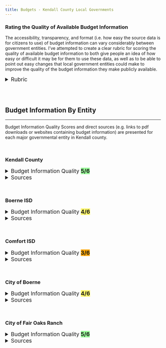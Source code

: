 ```yaml
---
title: Budgets - Kendall County Local Governments
---
```


<script src="lib/core-js-2.5.3/shim.min.js"></script>
<script src="lib/react-18.2.0/react.min.js"></script>
<script src="lib/react-18.2.0/react-dom.min.js"></script>
<script src="lib/reactwidget-1.0.0/react-tools.js"></script>
<script src="lib/htmlwidgets-1.6.4/htmlwidgets.js"></script>
<link href="lib/reactable-0.4.4/reactable.css" rel="stylesheet"/>
<script src="lib/reactable-binding-0.4.4/reactable.js"></script>


### Rating the Quality of Available Budget Information

The accessibility, transparency, and format (i.e. how easy the source data is for citizens to use) of budget information can vary considerably between government entities.  I've attempted to create a clear rubric for scoring the quality of available budget information to both give people an idea of how easy or difficult it may be for them to use these data, as well as to be able to point out easy changes that local government entities could make to improve the quality of the budget information they make publicly available.

<details>
<summary style="font-size: 1.25em;">Rubric</summary>

Each publicly available budget is scored from 0 to 2 on its Accessibility, Transparency, and Format.  The minimum possible score is 0, indicating the lowest quality budget information. The maximum possible score is 6, indicating the highest quality budget information. 

<div style="width:700px; margin:0 auto;">

#### Accessibility

<table style="text-align: center; background-color: #EEE;"><thead>
  <tr>
    <th width="100px">Score</th>
    <th width="500px">Description</th>
  </tr></thead>
<tbody>
  <tr>
    <td>0</td>
    <td>Not Available online</td>
  </tr>
  <tr>
    <td>1</td>
    <td>Available online</td>
  </tr>
  <tr>
    <td>2</td>
    <td>Easily found via search engines</td>
  </tr>
</tbody>
</table>

<br/>


#### Transparency

<table style="text-align: center; background-color: #EEE;"><thead>
  <tr>
    <th width="100px">Score</th>
    <th width="500px">Description</th>
  </tr></thead>
<tbody>
  <tr>
    <td>0</td>
    <td>Documents only overall revenue and expenses</td>
  </tr>
  <tr>
    <td>1</td>
    <td>Includes budgetary detail at the function/department level</td>
  </tr>
  <tr>
    <td>2</td>
    <td>Includes budgetary detail within functions/departments</td>
  </tr>
</tbody>
</table>

<br/>

#### Format

<table style="text-align: center; background-color: #EEE;"><thead>
  <tr>
    <th width="100px">Score</th>
    <th width="500px">Description</th>
  </tr></thead>
<tbody>
  <tr>
    <td>0</td>
    <td>Available as image-only PDFs (can't search text) or as webpage objects</td>
  </tr>
  <tr>
    <td>1</td>
    <td>Available as text searchable PDFs (OCR or True PDF)</td>
  </tr>
  <tr>
    <td>2</td>
    <td>Available as tabular data (json, .csv, .xlsx, etc.)</td>
  </tr>
</tbody>
</table>

</div>

</details>

<br/>
<br/>


## Budget Information By Entity

<hr>

Budget Information Quality Scores and direct sources (e.g. links to pdf downloads or websites containing budget information) are presented for each major governmental entity in Kendall county.

<br/>

### Kendall County


<details>
<summary style="font-size: 1.25em;">Budget Information Quality <span style="background-color: #98FB98;"> **5/6** </span></summary>

- **2/2** - Accessibility
	- *Direct link to budgets returned as second result for Google search term "Kendall County Texas budget"*
- **2/2** - Transparency
	- *Very detailed and comprehensive information by department*
- **1/2** - Format
	- *Well formatted text-searchable pdf*

</details>
<details>
<summary style="font-size: 1.25em;">Sources</summary>

<div style="font-size: 1.25em;">

- Budgets: [Website](https://www.co.kendall.tx.us/167/Budgets)
- FY 2025 Budget: [PDF](https://www.co.kendall.tx.us/DocumentCenter/View/2236/Adopted-Budget-FY25?bidId=)
- Annual Financial Reports: [Website](https://www.co.kendall.tx.us/Archive.aspx?AMID=38) 
- FY 2023 Annual Financial Report: [PDF](https://www.co.kendall.tx.us/ArchiveCenter/ViewFile/Item/889)

</div>
</details>

<br/>


### Boerne ISD



<details>
<summary style="font-size: 1.25em;">Budget Information Quality <span style="background-color: #FEF569;"> **4/6** </span></summary>

- **2/2** - Accessibility
	- *Direct link to budgets returned as top result for Google search term "Boerne ISD budget"*
- **1/2** - Transparency
	- *Includes revenue and expenses by fund and function*
- **1/2** - Format
	- *Well formatted text-searchable pdf*

</details>
<details>
<summary style="font-size: 1.25em;">Sources</summary>

<div style="font-size: 1.25em;">

- Budgets: [Website](https://www.boerneisd.net/Page/9305)
- 2024-2025 Adopted Budget: [PDF](https://www.boerneisd.net/site/handlers/filedownload.ashx?moduleinstanceid=14684&dataid=46721&FileName=Adopted%20Budget%202024%20-%202025%20v2.pdf)
- Annual Financial Reports: [Website](https://www.boerneisd.net/Page/9309)
- FY 2023 Annual Financial Report: [PDF](https://www.boerneisd.net/site/handlers/filedownload.ashx?moduleinstanceid=14708&dataid=45410&FileName=ACFR-2023%2011-09-23%20draft.pdf)

</div>

</details>
<br/>


### Comfort ISD


<details>
<summary style="font-size: 1.25em;">Budget Information Quality <span style="background-color: #FFA500;"> **3/6** </span></summary>

- **2/2** - Accessibility
	- *Direct link to budgets returned as second result for Google search term "Comfort ISD budget"*
- **0/2** - Transparency
	- *Current adopted budget not available. Available budgets contain minimal detail: 3/4 of a single page long, refers to various funds by code rather than name (e.g. '199' versus 'General Fund'), no revenue detail. Missing 2022 Annual Financial Report.*
- **1/2** - Format
	- *text-searchable pdf*
	- *html table in webpage*

</details>
<details>
<summary style="font-size: 1.25em;">Sources</summary>

<div style="font-size: 1.25em;">

- Budgets: [Website](https://www.comfort.txed.net/33306_3)
- 2023-2024 Adopted Budget: [PDF](https://files.smartsites.parentsquare.com/4592/2023-2024_adopted_budget.pdf)
- Annual Financial Reports: [Website](https://www.comfort.txed.net/33305_3)
- FY 2023 Annual Financial Report: [Website](https://www.comfort.txed.net/11395_4)

</div>

</details>
<br/>

### City of Boerne


<details>
<summary style="font-size: 1.25em;">Budget Information Quality <span style="background-color: #FEF569;"> **4/6** </span></summary>

- **2/2** - Accessibility
	- *Direct link to budgets returned as top result for Google search term "City of Boerne budget"*
- **2/2** - Transparency
	- *Detailed information by department available through web application*
- **0/2** - Format
	- *No available direct download. Web application is intuitive and well-designed, but is intended for web-based viewing only. Not intuitively, the web application includes a 'print' button that brings up a menu to select areas of the budget you would like to download, then asks for an email address to send you a link. I submitted a request for a link using this method, but never received a link so I could download the report.*

</details>
<details>
<summary style="font-size: 1.25em;">Sources</summary>

<div style="font-size: 1.25em;">

- Budgets: [Website](https://www.ci.boerne.tx.us/304/City-Budget)
- 2024-2025 Budget: [Web Application](https://city-boerne-tx-budget-book.cleargov.com/17188/introduction/transmittal-letter)
- Annual Financial Reports: [Website](https://www.ci.boerne.tx.us/305/Comprehensive-Annual-Financial-Report) 
- FY 2023 Annual Financial Report: [PDF](https://www.ci.boerne.tx.us/DocumentCenter/View/23880/City-of-Boerne-Texas-ACFR-YE-9-30-23)

</div>
</details>
<br/>

### City of Fair Oaks Ranch

<details>
<summary style="font-size: 1.25em;">Budget Information Quality <span style="background-color: #98FB98;"> **5/6** </span></summary>

- **2/2** - Accessibility
	- *Direct link to budgets returned as top result for Google search term "City of Fair Oaks Ranch budget"*
- **2/2** - Transparency
	- *Detailed information by department available through web application*
- **1/2** - Format
	- *Well formatted text-searchable pdf* 
  - *Same well-designed web application as City of Boerne*

</details>
<details>
<summary style="font-size: 1.25em;">Sources</summary>

<div style="font-size: 1.25em;">

- Budgets: [Website](https://www.fairoaksranchtx.org/142/Budget)
- 2024-2025 Budget: [Web Application](https://city-fair-oaks-ranch-tx-budget-book.cleargov.com/15343/introduction/title-page)
- 2024-2025 Budget: [PDF](https://www.fairoaksranchtx.org/DocumentCenter/View/5915/Adopted-FY-2024-25-Budget?bidId=)
- Annual Financial Reports: [Website](https://www.fairoaksranchtx.org/513/Financial-Transparency) 
- FY 2023 Annual Financial Report: [PDF](https://fairoaksranchtx.org/DocumentCenter/View/5347/City-of-Fair-Oaks-Ranch-ACFR-YE-9-30-23?bidId=)

</div>
</details>



